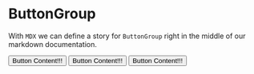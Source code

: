 
<Meta title="Button" component={ButtonGroup} />

# ButtonGroup

With `MDX` we can define a story for `ButtonGroup` right in the middle of our
markdown documentation.

<Preview>
  <Story name="all checkboxes">
    <form>
      <ButtonGroup>
        <Button>Button Content!!!</Button>
        <Button>Button Content!!!</Button>
        <Button>Button Content!!!</Button>
      </ButtonGroup>
    </form>
  </Story>
</Preview>
